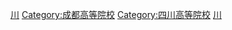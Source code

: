 {{catmore|四川大学}}

[[Category:中华人民共和国教育部直属高等学校|川]]
[[Category:成都高等院校|Category:成都高等院校]]
[[Category:四川高等院校|Category:四川高等院校]]
[[Category:中华人民共和国全国重点大学|川]]